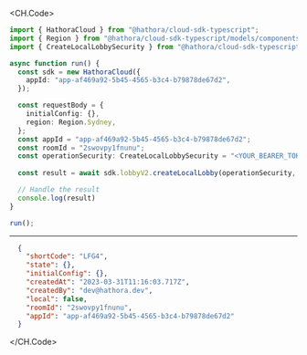 
<CH.Code>
```typescript CreateLocalLobby.ts
import { HathoraCloud } from "@hathora/cloud-sdk-typescript";
import { Region } from "@hathora/cloud-sdk-typescript/models/components";
import { CreateLocalLobbySecurity } from "@hathora/cloud-sdk-typescript/models/operations";

async function run() {
  const sdk = new HathoraCloud({
    appId: "app-af469a92-5b45-4565-b3c4-b79878de67d2",
  });

  const requestBody = {
    initialConfig: {},
    region: Region.Sydney,
  };
  const appId = "app-af469a92-5b45-4565-b3c4-b79878de67d2";
  const roomId = "2swovpy1fnunu";
  const operationSecurity: CreateLocalLobbySecurity = "<YOUR_BEARER_TOKEN_HERE>";
  
  const result = await sdk.lobbyV2.createLocalLobby(operationSecurity, requestBody, appId, roomId);

  // Handle the result
  console.log(result)
}

run();
```
---

```json Example Response
  {
    "shortCode": "LFG4",
    "state": {},
    "initialConfig": {},
    "createdAt": "2023-03-31T11:16:03.717Z",
    "createdBy": "dev@hathora.dev",
    "local": false,
    "roomId": "2swovpy1fnunu",
    "appId": "app-af469a92-5b45-4565-b3c4-b79878de67d2"
  }
```
</CH.Code>
